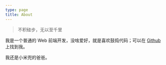 ```yaml
---
type: page
title: About
---
```


> 不积硅步，无以至千里

我是一个普通的 Web 前端开发，没啥爱好，就是喜欢鼓捣代码；可以在 [Github](https://github.com/imondo) 上找到我。


我还是小米兜的爸爸。
